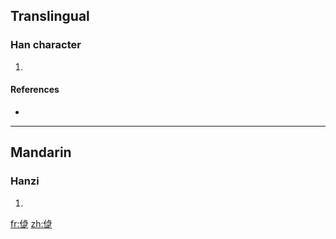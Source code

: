 ==Translingual==

===Han character===
{{Han char|rn=9|rad=人|as=09|sn=11|four=|canj=人卜尸人 (OYSO)}}

# {{defn|Han}}

====References====
* {{Han ref|kx=0112.071|dkj=00925|hdz=10189.011|uh=507C|ud=20604}}

----

==Mandarin==

===Hanzi===
{{cmn-hanzi|pin=[[jié]] ([[jie2]]), [[wèi]] ([[wei4]])|wg=chieh<sup>2</sup>, wei<sup>4</sup>}}

# {{defn|Mandarin}}

[[fr:偼]]
[[zh:偼]]